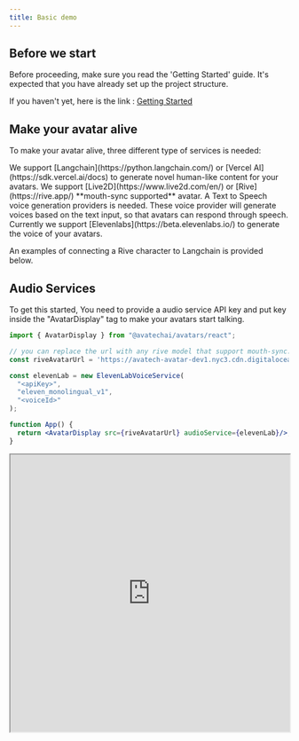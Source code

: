 ```yaml
---
title: Basic demo
---
```


## Before we start

Before proceeding, make sure you read the 'Getting Started' guide. It's expected that you have already set up the project structure.

If you haven't yet, here is the link : 
[Getting Started](./getting-started)

## Make your avatar alive

To make your avatar alive, three different type of services is needed:

<AccordionGroup>
  <Accordion title="Large language model">
    We support [Langchain](https://python.langchain.com/) or [Vercel AI](https://sdk.vercel.ai/docs) to generate novel human-like content for your avatars.
  </Accordion>

  <Accordion title="Avatar providers" >
    We support [Live2D](https://www.live2d.com/en/) or [Rive](https://rive.app/) **mouth-sync supported** avatar.
  </Accordion>

  <Accordion title="Voice providers">
    A Text to Speech voice generation providers is needed. These voice provider will generate voices based on the text input, so that avatars can respond through speech.
    Currently we support [Elevenlabs](https://beta.elevenlabs.io/) to generate the voice of your avatars.
  </Accordion>
</AccordionGroup>

An examples of connecting a Rive character to Langchain is provided below.

## Audio Services

To get this started, You need to provide a audio service API key and put key inside the "AvatarDisplay" tag to make your avatars start talking.

```jsx
import { AvatarDisplay } from "@avatechai/avatars/react";

// you can replace the url with any rive model that support mouth-sync.
const riveAvatarUrl = 'https://avatech-avatar-dev1.nyc3.cdn.digitaloceanspaces.com/hey%2C_ho%21_let%27s_go%21.riv';

const elevenLab = new ElevenLabVoiceService(
  "<apiKey>",
  "eleven_monolingual_v1",
  "<voiceId>"
);

function App() {
  return <AvatarDisplay src={riveAvatarUrl} audioService={elevenLab}/>;
}
```

<iframe
  src="https://codesandbox.io/embed/demo2-8vhmw5?fontsize=14&hidenavigation=1&theme=dark"
  width="100%"
  height="500px"
  title="demo2"
  allow="accelerometer; ambient-light-sensor; camera; encrypted-media; geolocation; gyroscope; hid; microphone; midi; payment; usb; vr; xr-spatial-tracking"
  sandbox="allow-forms allow-modals allow-popups allow-presentation allow-same-origin allow-scripts"
></iframe>
